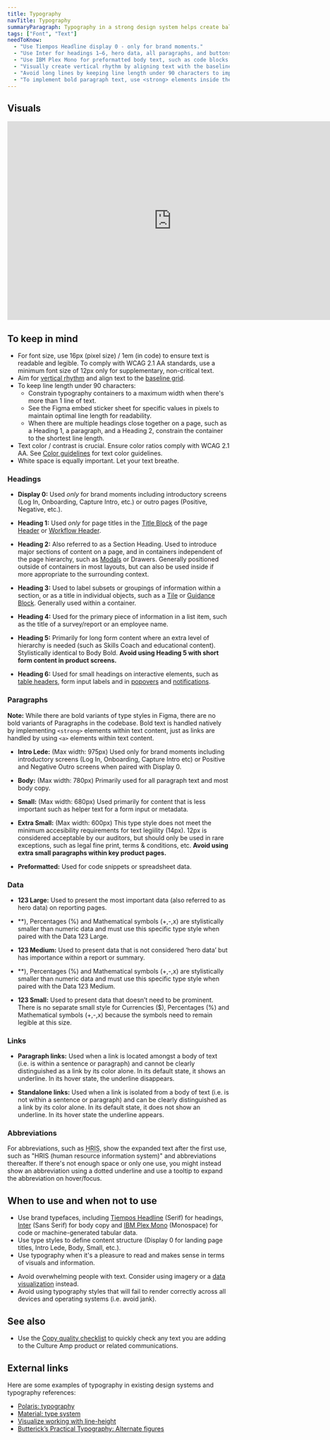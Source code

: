 ```yaml
---
title: Typography
navTitle: Typography
summaryParagraph: Typography in a strong design system helps create balance and hierarchy for textual information. By creating structure within a page, text becomes enjoyable and appealing to read. We aim to ensure type within our product complies with WCAG 2.1 AA standards.
tags: ["Font", "Text"]
needToKnow:
  - "Use Tiempos Headline display 0 - only for brand moments."
  - "Use Inter for headings 1–6, hero data, all paragraphs, and buttons."
  - "Use IBM Plex Mono for preformatted body text, such as code blocks."
  - "Visually create vertical rhythm by aligning text with the baseline grid. We are moving away from a technical baseline grid."
  - "Avoid long lines by keeping line length under 90 characters to improve readability."
  - "To implement bold paragraph text, use <strong> elements inside the Paragraph component."
---
```



## Visuals

<iframe style="border: none;" width="744" height="450" src="https://www.figma.com/embed?embed_host=share&url=https%3A%2F%2Fwww.figma.com%2Ffile%2Fe3TyAOZKfLg9cA01Iy1Mgm%2FKaizen-Site-embed%3Fnode-id%3D22080%253A18" allowfullscreen></iframe>

## To keep in mind

* For font size, use 16px (pixel size) / 1em (in code) to ensure text is readable and legible. To comply with WCAG 2.1 AA standards, use a minimum font size of 12px only for supplementary, non-critical text.
* Aim for [vertical rhythm](/guidelines/vertical-rhythm-and-baseline-grid) and align text to the [baseline grid](/guidelines/vertical-rhythm-and-baseline-grid).
* To keep line length under 90 characters:
    * Constrain typography containers to a maximum width when there's more than 1 line of text.
    * See the Figma embed sticker sheet for specific values in pixels to maintain optimal line length for readability.
    * When there are multiple headings close together on a page, such as a Heading 1, a paragraph, and a Heading 2, constrain the container to the shortest line length.
* Text color / contrast is crucial. Ensure color ratios comply with WCAG 2.1 AA. See [Color guidelines](/guidelines/color) for text color guidelines.
* White space is equally important. Let your text breathe.

### Headings

- **Display 0:** Used *only* for brand moments including introductory screens (Log In, Onboarding, Capture Intro, etc.) or outro pages (Positive, Negative, etc.).

- **Heading 1:** Used *only* for page titles in the [Title Block](/guidelines/header/#title-block) of the page [Header](/guidelines/header/) or [Workflow Header](/guidelines/workflow/).

- **Heading 2:** Also referred to as a Section Heading. Used to introduce major sections of content on a page, and in containers independent of the page hierarchy, such as [Modals](/components/modal/) or Drawers. Generally positioned outside of containers in most layouts, but can also be used inside if more appropriate to the surrounding context.

- **Heading 3:** Used to label subsets or groupings of information within a section, or as a title in individual objects, such as a [Tile](/components/tile/) or [Guidance Block](/components/guidance-block/). Generally used within a container. 

- **Heading 4:** Used for the primary piece of information in a list item, such as the title of a survey/report or an employee name.

- **Heading 5:** Primarily for long form content where an extra level of hierarchy is needed (such as Skills Coach and educational content). Stylistically identical to Body Bold. **Avoid using Heading 5 with short form content in product screens.**

- **Heading 6:** Used for small headings on interactive elements, such as [table headers](/components/table/), form input labels and in [popovers]((/components/popover/)) and [notifications](/guidelines/notifications/).


### Paragraphs

**Note:** While there are bold variants of type styles in Figma, there are no bold variants of Paragraphs in the codebase. Bold text is handled natively by implementing `<strong>` elements within text content, just as links are handled by using `<a>` elements within text content.

- **Intro Lede:** (Max width: 975px) Used only for brand moments including introductory screens (Log In, Onboarding, Capture Intro etc) or Positive and Negative Outro screens when paired with Display 0.

- **Body:** (Max width: 780px) Primarily used for all paragraph text and most body copy.

- **Small:** (Max width: 680px) Used primarily for content that is less important such as helper text for a form input or metadata.

- **Extra Small:** (Max width: 600px) This type style does not meet the minimum accesibility requirements for text legiility (14px). 12px is considered acceptable by our auditors, but should only be used in rare exceptions, such as legal fine print, terms & conditions, etc. **Avoid using extra small paragraphs within key product pages.**

- **Preformatted:** Used for code snippets or spreadsheet data.

### Data

- **123 Large:** Used to present the most important data (also referred to as hero data) on reporting pages.

- **$% Large:** Currencies ($), Percentages (%) and Mathematical symbols (+,-,x) are stylistically smaller than numeric data and must use this specific type style when paired with the Data 123 Large.

- **123 Medium:** Used to present data that is not considered ‘hero data’ but has importance within a report or summary.

- **$% Medium:** Currencies ($), Percentages (%) and Mathematical symbols (+,-,x) are stylistically smaller than numeric data and must use this specific type style when paired with the Data 123 Medium.

- **123 Small:** Used to present data that doesn’t need to be prominent. There is no separate small style for Currencies ($), Percentages (%) and Mathematical symbols (+,-,x) because the symbols need to remain legible at this size.


### Links

- **Paragraph links:** Used when a link is located amongst a body of text (i.e. is within a sentence or paragraph) and cannot be clearly distinguished as a link by its color alone. In its default state, it shows an underline. In its hover state, the underline disappears.

- **Standalone links:** Used when a link is isolated from a body of text (i.e. is not within a sentence or paragraph) and can be clearly distinguished as a link by its color alone. In its default state, it does not show an underline. In its hover state the underline appears.

### Abbreviations

For abbreviations, such as <abbr title="human resource information system">HRIS</abbr>, show the expanded text after the first use, such as "HRIS (human resource information system)" and abbreviations thereafter. If there's not enough space or only one use, you might instead show an abbreviation using a dotted underline and use a tooltip to expand the abbreviation on hover/focus.

## When to use and when not to use

<WhenToUseAndWhenNotToUse>
<WhenToUse>

* Use brand typefaces, including [Tiempos Headline](https://klim.co.nz/retail-fonts/tiempos-headline/) (Serif) for headings, [Inter](https://rsms.me/inter/) (Sans Serif) for body copy and [IBM Plex Mono](https://boldmonday.com/custom/ibm/) (Monospace) for code or machine-generated tabular data.
* Use type styles to define content structure (Display 0 for landing page titles, Intro Lede, Body, Small, etc.).
* Use typography when it's a pleasure to read and makes sense in terms of visuals and information.

</WhenToUse>
<WhenNotToUse>

* Avoid overwhelming people with text. Consider using imagery or a [data visualization](/guidelines/data-visualization) instead.
* Avoid using typography styles that will fail to render correctly across all devices and operating systems (i.e. avoid jank).

</WhenNotToUse>
</WhenToUseAndWhenNotToUse>

## See also

* Use the [Copy quality checklist](/language/check/) to quickly check any text you are adding to the Culture Amp product or related communications.

## External links

Here are some examples of typography in existing design systems and typography references:

- [Polaris: typography](https://polaris.shopify.com/design/typography#navigation)
- [Material: type system](https://material.io/design/typography/the-type-system.html)
- [Visualize working with line-height](https://aresluna.org/line-height-playground/)
- [Butterick’s Practical Typography: Alternate figures](https://practicaltypography.com/alternate-figures.html)
